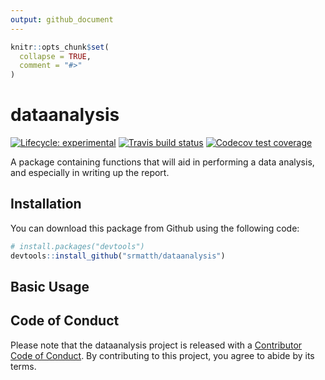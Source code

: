 ```yaml
---
output: github_document
---
```


<!-- README.md is generated from README.Rmd. Please edit that file -->

```r
knitr::opts_chunk$set(
  collapse = TRUE,
  comment = "#>"
)
```

# dataanalysis

<!-- badges: start -->
[![Lifecycle: experimental](https://img.shields.io/badge/lifecycle-experimental-orange.svg)](https://lifecycle.r-lib.org/articles/stages.html#experimental)
[![Travis build status](https://travis-ci.com/srmatth/dataanalysis.svg?branch=main)](https://travis-ci.com/srmatth/dataanalysis)
[![Codecov test coverage](https://codecov.io/gh/srmatth/dataanalysis/branch/main/graph/badge.svg)](https://codecov.io/gh/srmatth/dataanalysis?branch=main)
<!-- badges: end -->

A package containing functions that will aid in performing a data analysis, and especially in writing up the report.

## Installation

You can download this package from Github using the following code:

```r
# install.packages("devtools")
devtools::install_github("srmatth/dataanalysis")
```

## Basic Usage

## Code of Conduct

Please note that the dataanalysis project is released with a [Contributor Code of Conduct](https://contributor-covenant.org/version/2/0/CODE_OF_CONDUCT.html). By contributing to this project, you agree to abide by its terms.
